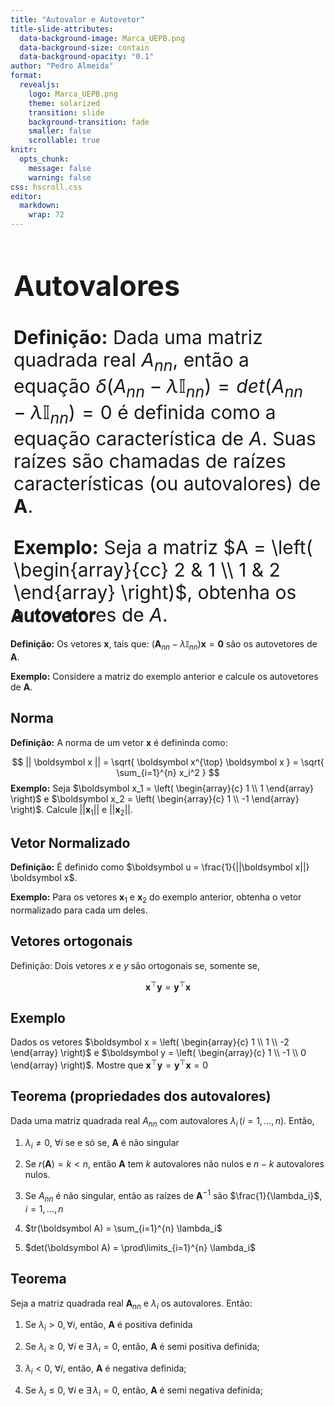 ```yaml
---
title: "Autovalor e Autovetor"
title-slide-attributes:
  data-background-image: Marca_UEPB.png
  data-background-size: contain
  data-background-opacity: "0.1"
author: "Pedro Almeida"
format: 
  revealjs: 
    logo: Marca_UEPB.png
    theme: solarized
    transition: slide
    background-transition: fade
    smaller: false
    scrollable: true
knitr:
  opts_chunk:
    message: false
    warning: false
css: hscroll.css
editor: 
  markdown: 
    wrap: 72
---
```


::: {style="height:500px; font-size:30px; margin-left: 5px; margin-right: 5px"}

# Autovalores

**Definição:** Dada uma matriz quadrada real $A_{nn}$, então a equação $\delta\left( A_{nn} - \lambda \mathbb{I}_{nn}  \right) = det( A_{nn} - \lambda \mathbb{I}_{nn} ) = 0$ é definida como a equação característica de $A$. Suas raízes são chamadas de raízes características (ou autovalores) de $\boldsymbol A$. 


**Exemplo:** Seja a matriz $A = \left( \begin{array}{cc} 2 & 1 \\ 1 & 2 \end{array} \right)$, obtenha os autovalores de $A$.

:::

# Autovetor 

**Definição:** Os vetores $\boldsymbol x$, tais que: 
$\left( \boldsymbol{A}_{nn} - \lambda \boldsymbol{\mathbb{I}}_{nn}  \right)\boldsymbol x  = \boldsymbol 0$  são os autovetores de $\boldsymbol A$. 

**Exemplo:** Considere a matriz do exemplo anterior e calcule os autovetores de $\boldsymbol A$. 

## Norma

**Definição:** A norma de um vetor $\boldsymbol x$ é defininda como: 

$$
|| \boldsymbol x || =  \sqrt{ \boldsymbol x^{\top} \boldsymbol x } = \sqrt{ \sum_{i=1}^{n} x_i^2 }
$$
**Exemplo:** Seja $\boldsymbol x_1 = \left( \begin{array}{c} 1 \\ 1 \end{array}  \right)$ e $\boldsymbol x_2 = \left( \begin{array}{c} 1 \\ -1 \end{array}  \right)$. Calcule $|| \boldsymbol x_1 ||$ e $|| \boldsymbol x_2 ||$. 


## Vetor Normalizado

**Definição:** É definido como $\boldsymbol u = \frac{1}{||\boldsymbol x||} \boldsymbol x$. 


**Exemplo:** Para os vetores $\boldsymbol x_1$ e $\boldsymbol x_2$ do exemplo anterior, obtenha o vetor normalizado para cada um deles. 


## Vetores ortogonais 

Definição: Dois vetores $x$ e $y$ são ortogonais se, somente se,

$$
\boldsymbol x^{\top} \boldsymbol y = \boldsymbol y^{\top} \boldsymbol x
$$

## Exemplo 

Dados os vetores $\boldsymbol x = \left( \begin{array}{c} 1 \\ 1 \\ -2 \end{array}  \right)$ e $\boldsymbol y = \left( \begin{array}{c} 1 \\ -1 \\ 0 \end{array}  \right)$. Mostre que $\boldsymbol x^{\top}\boldsymbol y = \boldsymbol y^{\top}\boldsymbol x = 0$

## Teorema (propriedades dos autovalores)

Dada uma matriz quadrada real $A_{nn}$ com autovalores $\lambda_i \, (i = 1, \ldots, n)$. Então, 

1. $\lambda_i \neq 0$, $\forall i$ se e só se, $\boldsymbol A$ é não singular

2. Se $r(\boldsymbol A) = k < n$, então $\boldsymbol A$ tem $k$ autovalores não nulos e $n-k$ autovalores nulos.

3. Se $A_{nn}$ é não singular, então as raízes de $\boldsymbol A^{-1}$ são $\frac{1}{\lambda_i}$, $i = 1, \ldots, n$

4. $tr(\boldsymbol A) = \sum_{i=1}^{n} \lambda_i$ 

5. $det(\boldsymbol A) = \prod\limits_{i=1}^{n} \lambda_i$

## Teorema 

Seja a matriz quadrada real $\boldsymbol A_{nn}$ e $\lambda_i$ os autovalores. Então:

1. Se $\lambda_i > 0, \forall i$, então, $\boldsymbol A$ é positiva definida

2. Se $\lambda_i \geq 0$, $\forall i$ e $\exists \, \lambda_i = 0$, então, $\boldsymbol A$ é semi positiva definida;

3. $\lambda_i < 0$, $\forall i$, então, $\boldsymbol A$ é negativa definida;

4. Se $\lambda_i \leq 0$, $\forall i$ e $\exists \, \lambda_i = 0$, então, $\boldsymbol A$ é semi negativa definida;



